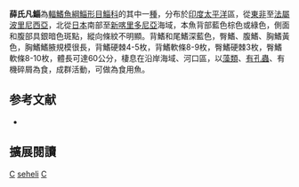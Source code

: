 {{Speciesbox 
| status = NE
| status_system = IUCN3.1
| status_ref = 
| taxon = Crenimugil seheli 
| authority =  [[Forsskål|Forsskål]], 1775
| synonyms = *''Liza caeruleomaculatus''<br /><small>Lacepède, 1803</small>
*''Liza seheli''<br /><small>Forsskål, 1775</small>
*''Mugil axillaris''<br /><small>Valenciennes, 1836</small>
*''Mugil borbonicus''<br /><small>Valenciennes, 1836</small>
*''Mugil caeruleomaculata''<br /><small>Lacepède, 1803</small>
*''Mugil caeruleomaculatus''<br /><small>Lacepède, 1803</small>
*''Valamugil seheli''<br /><small>Forsskål, 1775</small>
*''Moolgarda seheli''<br /><small>Forsskål, 1775</small> 
}}
'''薛氏凡鯔'''為[[輻鰭魚綱|輻鰭魚綱]][[鯔形目|鯔形目]][[鯔科|鯔科]]的其中一[[種|種]]，分布於[[印度|印度]][[太平洋|太平洋]]區，從[[東非|東非]]至[[法屬波里尼西亞|法屬波里尼西亞]]，北從[[日本|日本]]南部至[[新喀里多尼亞|新喀里多尼亞]]海域，本魚背部藍色棕色或綠色，側面和腹部具銀暗色斑點，縱向條紋不明顯。背鰭和尾鰭深藍色，臀鰭、腹鰭、胸鰭黃色，胸鰭鰭腋規模很長，背鰭硬棘4-5枚，背鰭軟條8-9枚，臀鰭硬棘3枚，臀鰭軟條8-10枚，體長可達60公分，棲息在沿岸海域、河口區，以[[藻類|藻類]]、[[有孔蟲|有孔蟲]]、有機碎屑為食，成群活動，可做為食用魚。

== 参考文献 ==
{{reflist}}
*{{FishBase_species|genus=Moolgarda|species=seheli|year=2012|month=7}}

== 擴展閱讀 == 
{{refbegin}}
{{wikispecies-inline|Moolgarda seheli|薛氏凡鯔}}
{{refend}}
{{Taxonbar|from=Q6403810}}

[[Category:食用魚|C]]
[[Category:莫鯔屬|seheli]]
[[Category:1775年描述的魚類|C]]
